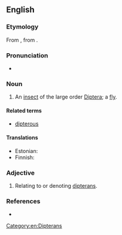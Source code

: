 ==English==

===Etymology===
{{root|en|ine-pro|*peth₂-}}
From {{af|en|δίπτερος|-an|lang1=grc|t1=two-winged}}, from {{af|grc|δι-|πτερόν|-ος|t1=two, {{af|en|di-}}|t2=feather, wing|t3=adjectival suffix|nocat=1}}.

===Pronunciation===
* {{IPA|en|/ˈdɪp.təɹ.ən/}}

===Noun===
{{en-noun}}

# {{lb|en|entomology}} An [[insect]] of the large order [[Diptera]]; a [[fly]].

====Related terms====
* [[dipterous]]

====Translations====
{{trans-top|member of Diptera}}
* Estonian: {{t|et|kahetiivaline}}
* Finnish: {{t|fi|kaksisiipinen}}
{{trans-mid}}
{{trans-bottom}}

===Adjective===
{{en-adj|-}}

# {{lb|en|entomology}} Relating to or denoting [[dipterans]].

===References===
* {{R:Lexico}}

[[Category:en:Dipterans]]
